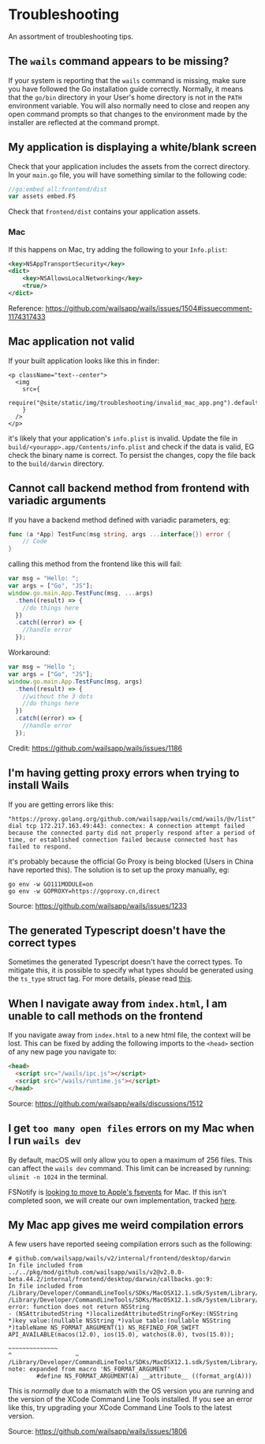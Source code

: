 # Troubleshooting

An assortment of troubleshooting tips.

## The `wails` command appears to be missing?

If your system is reporting that the `wails` command is missing, make sure you have followed the Go installation guide correctly. Normally, it means that the `go/bin` directory in your User's home directory is not in the `PATH` environment variable. You will also normally need to close and reopen any open command prompts so that changes to the environment made by the installer are reflected at the command prompt.

## My application is displaying a white/blank screen

Check that your application includes the assets from the correct directory. In your `main.go` file, you will have something similar to the following code:

```go
//go:embed all:frontend/dist
var assets embed.FS
```

Check that `frontend/dist` contains your application assets.

### Mac

If this happens on Mac, try adding the following to your `Info.plist`:

```xml
<key>NSAppTransportSecurity</key>
<dict>
    <key>NSAllowsLocalNetworking</key>
    <true/>
</dict>
```

Reference: https://github.com/wailsapp/wails/issues/1504#issuecomment-1174317433

## Mac application not valid

If your built application looks like this in finder:

```mdx-code-block
<p className="text--center">
  <img
    src={
      require("@site/static/img/troubleshooting/invalid_mac_app.png").default
    }
  />
</p>
```

it's likely that your application's `info.plist` is invalid. Update the file in `build/<yourapp>.app/Contents/info.plist` and check if the data is valid, EG check the binary name is correct. To persist the changes, copy the file back to the `build/darwin` directory.

## Cannot call backend method from frontend with variadic arguments

If you have a backend method defined with variadic parameters, eg:

```go
func (a *App) TestFunc(msg string, args ...interface{}) error {
    // Code
}
```

calling this method from the frontend like this will fail:

```js
var msg = "Hello: ";
var args = ["Go", "JS"];
window.go.main.App.TestFunc(msg, ...args)
  .then((result) => {
    //do things here
  })
  .catch((error) => {
    //handle error
  });
```

Workaround:

```js
var msg = "Hello ";
var args = ["Go", "JS"];
window.go.main.App.TestFunc(msg, args)
  .then((result) => {
    //without the 3 dots
    //do things here
  })
  .catch((error) => {
    //handle error
  });
```

Credit: https://github.com/wailsapp/wails/issues/1186

## I'm having getting proxy errors when trying to install Wails

If you are getting errors like this:

```
"https://proxy.golang.org/github.com/wailsapp/wails/cmd/wails/@v/list": dial tcp 172.217.163.49:443: connectex: A connection attempt failed because the connected party did not properly respond after a period of time, or established connection failed because connected host has failed to respond.
```

it's probably because the official Go Proxy is being blocked (Users in China have reported this). The solution is to set up the proxy manually, eg:

```
go env -w GO111MODULE=on
go env -w GOPROXY=https://goproxy.cn,direct
```

Source: https://github.com/wailsapp/wails/issues/1233

## The generated Typescript doesn't have the correct types

Sometimes the generated Typescript doesn't have the correct types. To mitigate this, it is possible to specify what types should be generated using the `ts_type` struct tag. For more details, please read [this](https://github.com/tkrajina/typescriptify-golang-structs#custom-types).

## When I navigate away from `index.html`, I am unable to call methods on the frontend

If you navigate away from `index.html` to a new html file, the context will be lost. This can be fixed by adding the following imports to the `<head>` section of any new page you navigate to:

```html
<head>
  <script src="/wails/ipc.js"></script>
  <script src="/wails/runtime.js"></script>
</head>
```

Source: https://github.com/wailsapp/wails/discussions/1512

## I get `too many open files` errors on my Mac when I run `wails dev`

By default, macOS will only allow you to open a maximum of 256 files. This can affect the `wails dev` command. This limit can be increased by running: `ulimit -n 1024` in the terminal.

FSNotify is [looking to move to Apple's fsevents](https://github.com/fsnotify/fsnotify/issues/11) for Mac. If this isn't completed soon, we will create our own implementation, tracked [here](https://github.com/wailsapp/wails/issues/1733).

## My Mac app gives me weird compilation errors

A few users have reported seeing compilation errors such as the following:

```shell
# github.com/wailsapp/wails/v2/internal/frontend/desktop/darwin
In file included from ../../pkg/mod/github.com/wailsapp/wails/v2@v2.0.0-beta.44.2/internal/frontend/desktop/darwin/callbacks.go:9:
In file included from /Library/Developer/CommandLineTools/SDKs/MacOSX12.1.sdk/System/Library/Frameworks/Foundation.framework/Headers/Foundation.h:12:
/Library/Developer/CommandLineTools/SDKs/MacOSX12.1.sdk/System/Library/Frameworks/Foundation.framework/Headers/NSBundle.h:91:143: error: function does not return NSString
- (NSAttributedString *)localizedAttributedStringForKey:(NSString *)key value:(nullable NSString *)value table:(nullable NSString *)tableName NS_FORMAT_ARGUMENT(1) NS_REFINED_FOR_SWIFT API_AVAILABLE(macos(12.0), ios(15.0), watchos(8.0), tvos(15.0));
                                                         ~~~~~~~~~~~~~~                                                                       ^                  ~
/Library/Developer/CommandLineTools/SDKs/MacOSX12.1.sdk/System/Library/Frameworks/Foundation.framework/Headers/NSObjCRuntime.h:103:48: note: expanded from macro 'NS_FORMAT_ARGUMENT'
        #define NS_FORMAT_ARGUMENT(A) __attribute__ ((format_arg(A)))
```

This is _normally_ due to a mismatch with the OS version you are running and the version of the XCode Command Line Tools installed. If you see an error like this, try upgrading your XCode Command Line Tools to the latest version.

Source: https://github.com/wailsapp/wails/issues/1806
